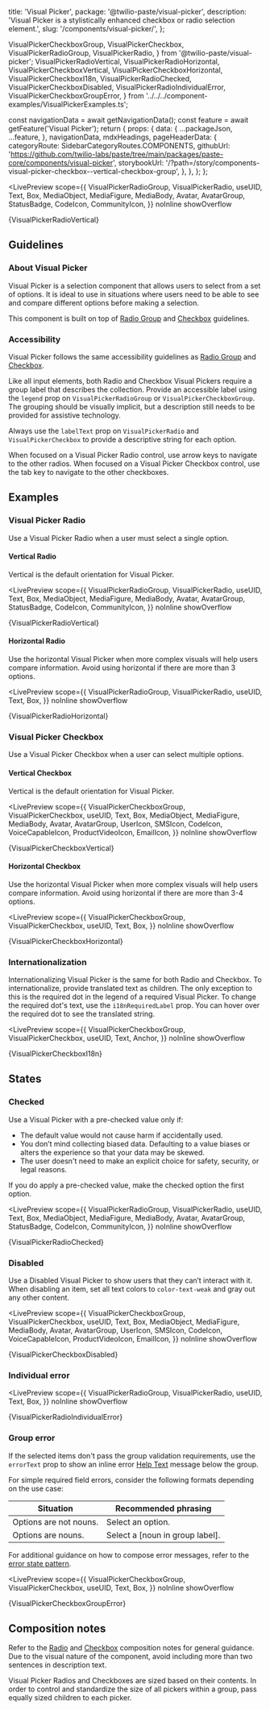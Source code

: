  title: 'Visual Picker',
  package: '@twilio-paste/visual-picker',
  description: 'Visual Picker is a stylistically enhanced checkbox or radio selection element.',
  slug: '/components/visual-picker/',
};

  VisualPickerCheckboxGroup,
  VisualPickerCheckbox,
  VisualPickerRadioGroup,
  VisualPickerRadio,
} from '@twilio-paste/visual-picker';
  VisualPickerRadioVertical,
  VisualPickerRadioHorizontal,
  VisualPickerCheckboxVertical,
  VisualPickerCheckboxHorizontal,
  VisualPickerCheckboxI18n,
  VisualPickerRadioChecked,
  VisualPickerCheckboxDisabled,
  VisualPickerRadioIndividualError,
  VisualPickerCheckboxGroupError,
} from '../../../component-examples/VisualPickerExamples.ts';

  const navigationData = await getNavigationData();
  const feature = await getFeature('Visual Picker');
  return {
    props: {
      data: {
        ...packageJson,
        ...feature,
      },
      navigationData,
      mdxHeadings,
      pageHeaderData: {
        categoryRoute: SidebarCategoryRoutes.COMPONENTS,
        githubUrl: 'https://github.com/twilio-labs/paste/tree/main/packages/paste-core/components/visual-picker',
        storybookUrl: '/?path=/story/components-visual-picker-checkbox--vertical-checkbox-group',
      },
    },
  };
};

<LivePreview
  scope={{
    VisualPickerRadioGroup,
    VisualPickerRadio,
    useUID,
    Text,
    Box,
    MediaObject,
    MediaFigure,
    MediaBody,
    Avatar,
    AvatarGroup,
    StatusBadge,
    CodeIcon,
    CommunityIcon,
  }}
  noInline
  showOverflow
>
  {VisualPickerRadioVertical}
</LivePreview>

## Guidelines

### About Visual Picker

Visual Picker is a selection component that allows users to select from a set of options. It is ideal to use in situations where users need to be able to see and compare different options before making a selection.

This component is built on top of [Radio Group](/components/radio-group) and [Checkbox](/components/checkbox) guidelines.

### Accessibility

Visual Picker follows the same accessibility guidelines as [Radio Group](/components/radio-group) and [Checkbox](/components/checkbox).

Like all input elements, both Radio and Checkbox Visual Pickers require a group label that describes the collection. Provide an accessible label using the `legend` prop on `VisualPickerRadioGroup` or `VisualPickerCheckboxGroup`. The grouping should be visually implicit, but a description still needs to be provided for assistive technology.

Always use the `labelText` prop on `VisualPickerRadio` and `VisualPickerCheckbox` to provide a descriptive string for each option.

When focused on a Visual Picker Radio control, use arrow keys to navigate to the other radios. When focused on a Visual Picker Checkbox control, use the tab key to navigate to the other checkboxes.

## Examples

### Visual Picker Radio

Use a Visual Picker Radio when a user must select a single option.

#### Vertical Radio

Vertical is the default orientation for Visual Picker.

<LivePreview
  scope={{
    VisualPickerRadioGroup,
    VisualPickerRadio,
    useUID,
    Text,
    Box,
    MediaObject,
    MediaFigure,
    MediaBody,
    Avatar,
    AvatarGroup,
    StatusBadge,
    CodeIcon,
    CommunityIcon,
  }}
  noInline
  showOverflow
>
  {VisualPickerRadioVertical}
</LivePreview>

#### Horizontal Radio

Use the horizontal Visual Picker when more complex visuals will help users compare information. Avoid using horizontal if there are more than 3 options.

<LivePreview
  scope={{
    VisualPickerRadioGroup,
    VisualPickerRadio,
    useUID,
    Text,
    Box,
  }}
  noInline
  showOverflow
>
  {VisualPickerRadioHorizontal}
</LivePreview>

### Visual Picker Checkbox

Use a Visual Picker Checkbox when a user can select multiple options.

#### Vertical Checkbox

Vertical is the default orientation for Visual Picker.

<LivePreview
  scope={{
    VisualPickerCheckboxGroup,
    VisualPickerCheckbox,
    useUID,
    Text,
    Box,
    MediaObject,
    MediaFigure,
    MediaBody,
    Avatar,
    AvatarGroup,
    UserIcon,
    SMSIcon,
    CodeIcon,
    VoiceCapableIcon,
    ProductVideoIcon,
    EmailIcon,
  }}
  noInline
  showOverflow
>
  {VisualPickerCheckboxVertical}
</LivePreview>

#### Horizontal Checkbox

Use the horizontal Visual Picker when more complex visuals will help users compare information. Avoid using horizontal if there are more than 3-4 options.

<LivePreview
  scope={{
    VisualPickerCheckboxGroup,
    VisualPickerCheckbox,
    useUID,
    Text,
    Box,
  }}
  noInline
  showOverflow
>
  {VisualPickerCheckboxHorizontal}
</LivePreview>

### Internationalization

Internationalizing Visual Picker is the same for both Radio and Checkbox. To internationalize, provide translated text as children. The only exception to this is the required dot in the legend of a required Visual Picker. To change the required dot's text, use the `i18nRequiredLabel` prop. You can hover over the required dot to see the translated string.

<LivePreview
  scope={{
    VisualPickerCheckboxGroup,
    VisualPickerCheckbox,
    useUID,
    Text,
    Anchor,
  }}
  noInline
  showOverflow
>
  {VisualPickerCheckboxI18n}
</LivePreview>

## States

### Checked

Use a Visual Picker with a pre-checked value only if:

- The default value would not cause harm if accidentally used.
- You don’t mind collecting biased data. Defaulting to a value biases or alters the experience so that your data may be skewed.
- The user doesn't need to make an explicit choice for safety, security, or legal reasons.

If you do apply a pre-checked value, make the checked option the first option.

<LivePreview
  scope={{
    VisualPickerRadioGroup,
    VisualPickerRadio,
    useUID,
    Text,
    Box,
    MediaObject,
    MediaFigure,
    MediaBody,
    Avatar,
    AvatarGroup,
    StatusBadge,
    CodeIcon,
    CommunityIcon,
  }}
  noInline
  showOverflow
>
  {VisualPickerRadioChecked}
</LivePreview>

### Disabled

Use a Disabled Visual Picker to show users that they can’t interact with it. When disabling an item, set all text colors to `color-text-weak` and gray out any other content.

<LivePreview
  scope={{
    VisualPickerCheckboxGroup,
    VisualPickerCheckbox,
    useUID,
    Text,
    Box,
    MediaObject,
    MediaFigure,
    MediaBody,
    Avatar,
    AvatarGroup,
    UserIcon,
    SMSIcon,
    CodeIcon,
    VoiceCapableIcon,
    ProductVideoIcon,
    EmailIcon,
  }}
  noInline
  showOverflow
>
  {VisualPickerCheckboxDisabled}
</LivePreview>

### Individual error

<LivePreview
  scope={{
    VisualPickerRadioGroup,
    VisualPickerRadio,
    useUID,
    Text,
    Box,
  }}
  noInline
  showOverflow
>
  {VisualPickerRadioIndividualError}
</LivePreview>

### Group error

If the selected items don't pass the group validation requirements, use the `errorText` prop to show an inline error [Help Text](/components/help-text) message below the group.

For simple required field errors, consider the following formats depending on the use case:

| Situation              | Recommended phrasing            |
| ---------------------- | ------------------------------- |
| Options are not nouns. | Select an option.               |
| Options are nouns.     | Select a [noun in group label]. |

For additional guidance on how to compose error messages, refer to the [error state pattern](/patterns/error-state).

<LivePreview
  scope={{
    VisualPickerCheckboxGroup,
    VisualPickerCheckbox,
    useUID,
    Text,
    Box,
  }}
  noInline
  showOverflow
>
  {VisualPickerCheckboxGroupError}
</LivePreview>

## Composition notes

Refer to the [Radio](/components/radio-group#composition-notes) and [Checkbox](/components/checkbox#composition-notes) composition notes for general guidance. Due to the visual nature of the component, avoid including more than two sentences in description text.

Visual Picker Radios and Checkboxes are sized based on their contents. In order to control and standardize the size of all pickers within a group, pass equally sized children to each picker.

